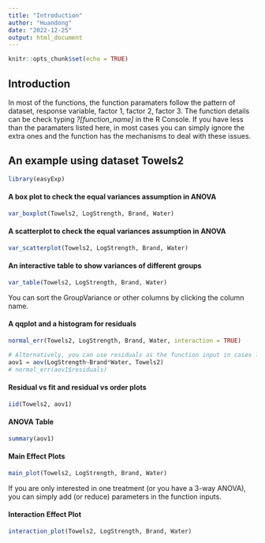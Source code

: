```yaml
---
title: "Introduction"
author: "Huandong"
date: "2022-12-25"
output: html_document
---
```


```r
knitr::opts_chunk$set(echo = TRUE)
```

## Introduction

In most of the functions, the function paramaters follow the pattern of dataset, response variable, factor 1, factor 2, factor 3. The function details can be check typing *?[function_name]* in the R Console. If you have less than the paramaters listed here, in most cases you can simply ignore the extra ones and the function has the mechanisms to deal with these issues.  


## An example using dataset Towels2

```r
library(easyExp)
```

#### A box plot to check the equal variances assumption in ANOVA

```r
var_boxplot(Towels2, LogStrength, Brand, Water)
```

#### A scatterplot to check the equal variances assumption in ANOVA

```r
var_scatterplot(Towels2, LogStrength, Brand, Water)
```

#### An interactive table to show variances of different groups

```r
var_table(Towels2, LogStrength, Brand, Water)
```

You can sort the GroupVariance or other columns by clicking the column name.  


#### A qqplot and a histogram for residuals

```r
normal_err(Towels2, LogStrength, Brand, Water, interaction = TRUE)

# Alternatively, you can use residuals as the function input in cases like split-plot designs.
aov1 = aov(LogStrength~Brand*Water, Towels2)
# normal_err(aov1$residuals)
```

#### Residual vs fit and residual vs order plots

```r
iid(Towels2, aov1)
```

#### ANOVA Table

```r
summary(aov1)
```

#### Main Effect Plots

```r
main_plot(Towels2, LogStrength, Brand, Water)
```


If you are only interested in one treatment (or you have a 3-way ANOVA), you can simply add (or reduce) parameters in the function inputs.  


#### Interaction Effect Plot

```r
interaction_plot(Towels2, LogStrength, Brand, Water)
```
